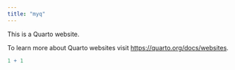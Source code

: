 ```yaml
---
title: "myq"
---
```


This is a Quarto website.

To learn more about Quarto websites visit <https://quarto.org/docs/websites>.

```r
1 + 1
```
